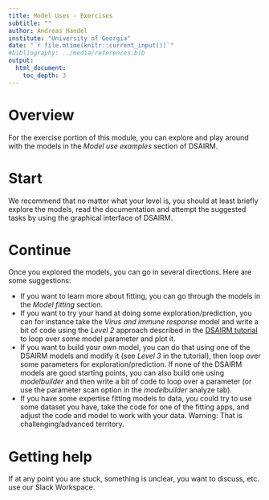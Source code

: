 ```yaml
---
title: Model Uses - Exercises
subtitle: ""
author: Andreas Handel
institute: "University of Georgia"
date: "`r file.mtime(knitr::current_input())`"
#bibliography: ../media/references.bib
output: 
  html_document:
    toc_depth: 3
---
```



# Overview

For the exercise portion of this module, you can explore and play around with the models in the _Model use examples_ section of DSAIRM. 


# Start

We recommend that no matter what your level is, you should at least briefly explore the models, read the documentation and attempt the suggested tasks by using the graphical interface of DSAIRM. 


# Continue

Once you explored the models, you can go in several directions. Here are some suggestions:

* If you want to learn more about fitting, you can go through the models in the _Model fitting_ section. 
* If you want to try your hand at doing some exploration/prediction, you can for instance take the _Virus and immune response_ model and write a bit of code using the _Level 2_ approach described in the [DSAIRM tutorial](https://ahgroup.github.io/DSAIRM/articles/DSAIRM.html) to loop over some model parameter and plot it. 
* If you want to build your own model, you can do that using one of the DSAIRM models and modify it (see _Level 3_ in the tutorial), then loop over some parameters for exploration/prediction. If none of the DSAIRM models are good starting points, you can also build one using _modelbuilder_ and then write a bit of code to loop over a parameter (or use the parameter scan option in the _modelbuilder_ analyze tab).
* If you have some expertise fitting models to data, you could try to use some dataset you have, take the code for one of the fitting apps, and adjust the code and model to work with your data. Warning: That is challenging/advanced territory.



# Getting help

If at any point you are stuck, something is unclear, you want to discuss, etc. use our Slack Workspace.


